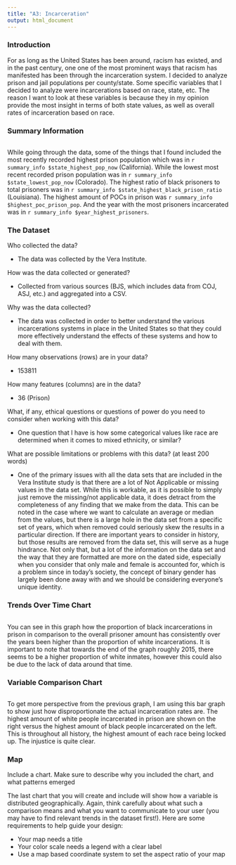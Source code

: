 ```yaml
---
title: "A3: Incarceration"
output: html_document
---
```


### Introduction

For as long as the United States has been around, racism has existed, and in the past century, one one of the most prominent ways that racism has manifested has been through the incarceration system. I decided to analyze prison and jail populations per county/state. Some specific variables that I decided to analyze were incarcerations based on race, state, etc. The reason I want to look at these variables is because they in my opinion provide the most insight in terms of both state values, as well as overall rates of incarceration based on race.

### Summary Information

```r
```

While going through the data, some of the things that I found included the most recently recorded highest prison population which was in `r summary_info $state_highest_pop_now` (California). While the lowest most recent recorded prison population was in `r summary_info $state_lowest_pop_now` (Colorado). The highest ratio of black prisoners to total prisoners was in `r summary_info $state_highest_black_prison_ratio` (Louisiana). The highest amount of POCs in prison was `r summary_info $highest_poc_prison_pop`. And the year with the most prisoners incarcerated was in `r summary_info $year_highest_prisoners`.


### The Dataset

Who collected the data?  

- The data was collected by the Vera Institute.

How was the data collected or generated?  

- Collected from various sources (BJS, which includes data from COJ, ASJ, etc.) and aggregated into a CSV.

Why was the data collected?  

- The data was collected in order to better understand the various incarcerations systems in place in the United States so that they could more effectively understand the effects of these systems and how to deal with them.

How many observations (rows) are in your data?  

- 153811

How many features (columns) are in the data?  

- 36 (Prison)

What, if any, ethical questions or questions of power do you need to consider when working with this data? 

- One question that I have is how some categorical values like race are determined when it comes to mixed ethnicity, or similar?

What are possible limitations or problems with this data?   (at least 200 words)

- One of the primary issues with all the data sets that are included in the Vera Institute study is that there are a lot of Not Applicable or missing values in the data set. While this is workable, as it is possible to simply just remove the missing/not applicable data, it does detract from the completeness of any finding that we make from the data. This can be noted in the case where we want to calculate an average or median from the values, but there is a large hole in the data set from a specific set of years, which when removed could seriously skew the results in a particular direction. If there are important years to consider in history, but those results are removed from the data set, this will serve as a huge hindrance. Not only that, but a lot of the information on the data set and the way that they are formatted are more on the dated side, especially when you consider that only male and female is accounted for, which is a problem since in today’s society, the concept of binary gender has largely been done away with and we should be considering everyone’s unique identity.


### Trends Over Time Chart

```r
```

You can see in this graph how the proportion of black incarcerations in prison in comparison to the overall prisoner amount has consistently over the years been higher than the proportion of white incarcerations. It is important to note that towards the end of the graph roughly 2015, there seems to be a higher proportion of white inmates, however this could also be due to the lack of data around that time.

### Variable Comparison Chart

```r
```

To get more perspective from the previous graph, I am using this bar graph to show just how disproportionate the actual incarceration rates are. The highest amount of white people incarcerated in prison are shown on the right versus the highest amount of black people incarcerated on the left. This is throughout all history, the highest amount of each race being locked up. The injustice is quite clear.

### Map

Include a chart. Make sure to describe why you included the chart, and what patterns emerged

The last chart that you will create and include will show how a variable is distributed geographically. Again, think carefully about what such a comparison means and what you want to communicate to your user (you may have to find relevant trends in the dataset first!). Here are some requirements to help guide your design:

- Your map needs a title
- Your color scale needs a legend with a clear label
- Use a map based coordinate system to set the aspect ratio of your map

```r
```

